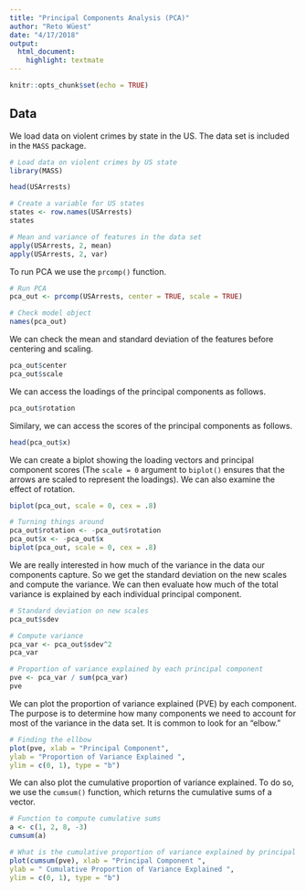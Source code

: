 ```yaml
---
title: "Principal Components Analysis (PCA)"
author: "Reto Wüest"
date: "4/17/2018"
output:
  html_document:
    highlight: textmate
---
```


```r
knitr::opts_chunk$set(echo = TRUE)
```


## Data

We load data on violent crimes by state in the US. The data set is included in the `MASS` package.

```r
# Load data on violent crimes by US state
library(MASS)

head(USArrests)
```

```r
# Create a variable for US states
states <- row.names(USArrests)
states
```

```r
# Mean and variance of features in the data set
apply(USArrests, 2, mean)
apply(USArrests, 2, var)
```

To run PCA we use the `prcomp()` function.

```r
# Run PCA
pca_out <- prcomp(USArrests, center = TRUE, scale = TRUE)

# Check model object
names(pca_out)
```

We can check the mean and standard deviation of the features before centering and scaling.

```r
pca_out$center
pca_out$scale
```

We can access the loadings of the principal components as follows.

```r
pca_out$rotation
```

Similary, we can access the scores of the principal components as follows.

```r
head(pca_out$x)
```

We can create a biplot showing the loading vectors and principal component scores (The `scale = 0` argument to `biplot()` ensures that the arrows are scaled to represent the loadings). We can also examine the effect of rotation.

```r
biplot(pca_out, scale = 0, cex = .8)
```

```r
# Turning things around
pca_out$rotation <- -pca_out$rotation
pca_out$x <- -pca_out$x
biplot(pca_out, scale = 0, cex = .8)
```

We are really interested in how much of the variance in the data our components capture. So we get the standard deviation on the new scales and compute the variance. We can then evaluate how much of the total variance is explained by each individual principal component.

```r
# Standard deviation on new scales
pca_out$sdev

# Compute variance
pca_var <- pca_out$sdev^2
pca_var

# Proportion of variance explained by each principal component
pve <- pca_var / sum(pca_var)
pve
```

We can plot the proportion of variance explained (PVE) by each component. The purpose is to determine how many components we need to account for most of the variance in the data set. It is common to look for an "elbow."

```r
# Finding the ellbow
plot(pve, xlab = "Principal Component", 
ylab = "Proportion of Variance Explained ", 
ylim = c(0, 1), type = "b")
```

We can also plot the cumulative proportion of variance explained. To do so, we use the `cumsum()` function, which returns the cumulative sums of a vector.

```r
# Function to compute cumulative sums
a <- c(1, 2, 8, -3)
cumsum(a)
```

```r
# What is the cumulative proportion of variance explained by principal components?
plot(cumsum(pve), xlab = "Principal Component ",
ylab = " Cumulative Proportion of Variance Explained ", 
ylim = c(0, 1), type = "b")
```
